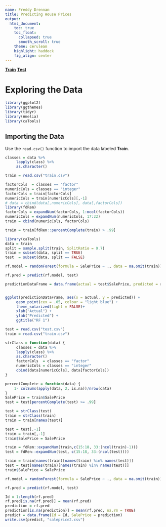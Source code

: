 ```yaml
---
name: Freddy Drennan
title: Predicting House Prices
output:
  html_document:
    toc: true
    toc_float:
      collapsed: true
      smooth_scroll: true
    theme: cerulean
    highlight: haddock
    fig_align: center
---
```


[__Train__]("http://fdrennan.net/pages/pages2/datasets/housetrain.csv")
[__Test__]("http://fdrennan.net/pages/pages2/datasets/housetest.csv")


<h1>
Exploring the Data
</h1>


```r
library(ggplot2)
library(ggthemes)
library(tidyr)
library(Amelia)
library(caTools)
```

<h2>
Importing the Data
</h2>

Use the `read.csv()` function to import the data labeled __Train__. 
```r
classes = data %>%
     lapply(class) %>%
     as.character()

train = read.csv("train.csv")

factorCols  = classes == "factor"
numericCols = classes == "integer"
factorCols = train[factorCols]
numericCols = train[numericCols][,-1]
# data = cbind(data[,numericCols], data[,factorCols])
library(fdRen)
factorCols = expandNum(factorCols, 1:ncol(factorCols))
numericCols = expandNum(numericCols, 17:22)
train = cbind(numericCols, factorCols)
```


```r
train = train[fdRen::percentComplete(train) > .99]

```

```r
library(caTools)
data = train
split = sample.split(train, SplitRatio = 0.7)
train = subset(data, split == TRUE)
test  = subset(data, split == FALSE)

rf.model = randomForest(formula = SalePrice ~ ., data = na.omit(train))

rf.pred = predict(rf.model, test)

predictionDataFrame = data.frame(actual = test$SalePrice, predicted = rf.pred)


ggplot(predictionDataFrame, aes(x = actual, y = predicted)) +
     geom_point(cex = .05, colour = "light blue") +
     theme_solarized(light = FALSE)+
     xlab("Actual") +
     ylab("Predicted") +
     ggtitle("RF 1")
```




```r
test = read.csv("test.csv")
train = read.csv("train.csv")

strClass = function(data) {
     classes = data %>%
     lapply(class) %>%
     as.character()
     factorCols  = classes == "factor"
     numericCols = classes == "integer"
     cbind(data[numericCols], data[factorCols])
}

percentComplete = function(data) {
    1- colSums(apply(data, 2, is.na))/nrow(data)
}
SalePrice = train$SalePrice
test = test[percentComplete(test) >= .99]

test = strClass(test)
train = strClass(train)
train = train[names(test)]

test = test[,-1]
train = train[,-1]
train$SalePrice = SalePrice

train = fdRen::expandNum(train,c(15:18, 33:(ncol(train)-1)))
test = fdRen::expandNum(test, c(15:18, 33:(ncol(test))))

train = train[names(train)[names(train) %in% names(test)]]
test = test[names(train)[names(train) %in% names(test)]]
train$SalePrice = SalePrice
```





```r
rf.model = randomForest(formula = SalePrice ~ ., data = na.omit(train))

rf.pred = predict(rf.model, test)

Id = 1:length(rf.pred)
rf.pred[is.na(rf.pred)] = mean(rf.pred)
prediction = rf.pred
prediction[is.na(prediction)] = mean(rf.pred, na.rm = TRUE)
predict = data.frame(Id = Id, SalePrice = prediction)
write.csv(predict, "saleprice2.csv")
```







